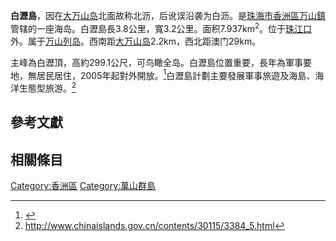 {{coord|21.987455|N|113.758586|E|type:isle|display=title}}
'''白瀝島'''，因在[[大万山岛|大万山岛]]北面故称北沥，后讹误沿袭为白沥。是[[珠海市|珠海市]][[香洲區|香洲區]][[万山鎮|万山鎮]]管辖的一座海岛。白瀝島長3.8公里，寬3.2公里。面积7.937km<sup>2</sup>。位于[[珠江口|珠江口]]外。属于[[万山列岛|万山列岛]]。西南距[[大万山岛|大万山岛]]2.2km，西北距澳门29km。

主峰為白瀝頂，高約299.1公尺，可鸟瞰全岛。白瀝島位置重要，長年為軍事要地，無居民居住，2005年起對外開放。<ref>{{cite web |url=http://www.gd.xinhuanet.com/newscenter/photo/2005-06/25/content_4510336.htm |title=存档副本 |accessdate=2013-05-26 |deadurl=yes |archiveurl=https://web.archive.org/web/20160304113101/http://www.gd.xinhuanet.com/newscenter/photo/2005-06/25/content_4510336.htm |archivedate=2016-03-04 }}</ref>白瀝島計劃主要發展軍事旅遊及海島、海洋生態型旅游。<ref>http://www.chinaislands.gov.cn/contents/30115/3384_5.html{{dead link|date=2018年3月 |bot=InternetArchiveBot |fix-attempted=yes }}</ref>

<!--花岗岩结构，表层为黄沙土，东半部上层较厚，白沥顶以东多为灌木和茅草，间有金竹、黄藤。该岛略呈圆形。主峰逐次低下，全岛地势较平坦，沿岸曲折陡峭，南岸多为危崖岸，北岸为磊石。环岛均有港湾，尤以北面的狮澳湾和白沥湾为主要港湾，北侧各湾有简易公路相通，并设有码头。近岸多礁。-->
==參考文獻==
{{reflist|30em}}

==相關條目== 
 
[[Category:香洲區|Category:香洲區]]
[[Category:萬山群島|Category:萬山群島]]